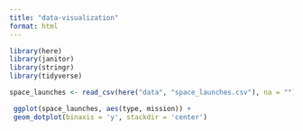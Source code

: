 ```yaml
---
title: "data-visualization"
format: html
---
```


```r
library(here)
library(janitor)
library(stringr)
library(tidyverse)
```

```r
space_launches <- read_csv(here("data", "space_launches.csv"), na = "")
```

```r
 ggplot(space_launches, aes(type, mission)) + 
 geom_dotplot(binaxis = 'y', stackdir = 'center') 
```

